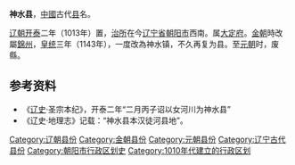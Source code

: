 '''神水县'''，[[中國|中國]]古代[[县|县]]名。

[[辽朝|辽朝]][[开泰_(辽朝)|开泰]]二年（1013年）置，[[治所|治所]]在今[[辽宁省|辽宁省]][[朝阳市|朝阳市]]西南。属[[大定府|大定府]]。[[金朝|金朝]]時改屬[[锦州_(辽朝)|錦州]]，[[皇統|皇统]]三年（1143年），一度改為神水镇，不久再复为县。至[[元朝|元朝]]时，废縣。

== 参考资料 ==

*《[[辽史|辽史]]·圣宗本纪》，开泰二年“二月丙子诏以女河川为神水县”
*《辽史·地理志》记载：“神水县本汉徒河县地”。

{{辽宁行政区划小作品}}
{{DEFAULTSORT:S}}
[[Category:辽朝县份|Category:辽朝县份]]
[[Category:金朝县份|Category:金朝县份]]
[[Category:元朝县份|Category:元朝县份]]
[[Category:辽宁古代县份|Category:辽宁古代县份]]
[[Category:朝阳市行政区划史|Category:朝阳市行政区划史]]
[[Category:1010年代建立的行政区划|Category:1010年代建立的行政区划]]